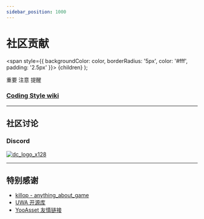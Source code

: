 ```yaml
---
sidebar_position: 1000
---
```



# 社区贡献

  <span
    style={{
      backgroundColor: color,
      borderRadius: '5px',
      color: '#fff',
      padding: '2.5px'
    }}>
    {children}
  </span>
);

<Highlight color="#ff2f00">重要</Highlight> <Highlight color="#0373fc">注意</Highlight> <Highlight color="#00d679">提醒</Highlight>

### [Coding Style wiki](https://github.com/michael811125/OxGFrame/wiki/Coding-Style)

---

## 社区讨论

### Discord

[![dc_logo_x128](https://github.com/michael811125/OxGFrame/assets/30960759/b3bedd38-3c1d-4679-9417-d99a46f5b068)](https://discord.gg/jyJmWhRAv7)

---

## 特别感谢

- [killop - anything_about_game](https://github.com/killop/anything_about_game#unity-framework)
- [UWA 开源库](https://lab.uwa4d.com/lab/62d51e6a8103dabd0cce57f)
- [YooAsset 友情链接](https://www.yooasset.com/docs/community/Blogroll)